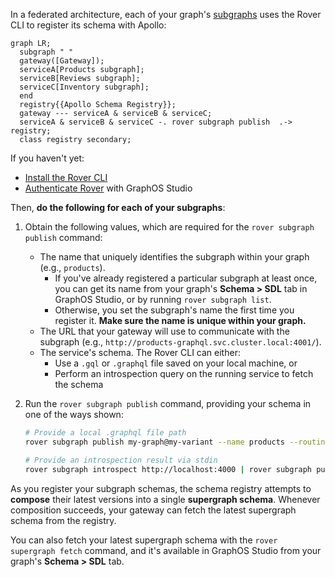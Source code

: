In a federated architecture, each of your graph's [subgraphs](/federation/subgraphs/) uses the Rover CLI to register its schema with Apollo:

```mermaid
graph LR;
  subgraph " "
  gateway([Gateway]);
  serviceA[Products subgraph];
  serviceB[Reviews subgraph];
  serviceC[Inventory subgraph];
  end
  registry{{Apollo Schema Registry}};
  gateway --- serviceA & serviceB & serviceC;
  serviceA & serviceB & serviceC -. rover subgraph publish  .-> registry;
  class registry secondary;
```

If you haven't yet:

- [Install the Rover CLI](/rover/getting-started/)
- [Authenticate Rover](/rover/configuring/) with GraphOS Studio

Then, **do the following for each of your subgraphs**:

1. Obtain the following values, which are required for the `rover subgraph publish` command:

   - The name that uniquely identifies the subgraph within your graph (e.g., `products`).
     - If you've already registered a particular subgraph at least once, you can get its name from your graph's **Schema > SDL** tab in GraphOS Studio, or by running `rover subgraph list`.
     - Otherwise, you set the subgraph's name the first time you register it. **Make sure the name is unique within your graph.**
   - The URL that your gateway will use to communicate with the subgraph (e.g., `http://products-graphql.svc.cluster.local:4001/`).
   - The service's schema. The Rover CLI can either:
     - Use a `.gql` or `.graphql` file saved on your local machine, or
     - Perform an introspection query on the running service to fetch the schema

2. Run the `rover subgraph publish` command, providing your schema in one of the ways shown:

   ```bash
   # Provide a local .graphql file path
   rover subgraph publish my-graph@my-variant --name products --routing-url http://products-graphql.svc.cluster.local:4001/ --schema ./schema.graphql

   # Provide an introspection result via stdin
   rover subgraph introspect http://localhost:4000 | rover subgraph publish my-graph@my-variant --name products --routing-url http://products-graphql.svc.cluster.local:4001/ --schema -
   ```

As you register your subgraph schemas, the schema registry attempts to **compose** their latest versions into a single **supergraph schema**. Whenever composition succeeds, your gateway can fetch the latest supergraph schema from the registry.

You can also fetch your latest supergraph schema with the `rover supergraph fetch` command, and it's available in GraphOS Studio from your graph's **Schema > SDL** tab.
